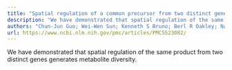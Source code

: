```yaml
---
title: "Spatial regulation of a common precursor from two distinct genes generates metabolite diversity†"
description: "We have demonstrated that spatial regulation of the same product from two distinct genes generates metabolite diversity...."
authors: "Chun-Jun Guo; Wei-Wen Sun; Kenneth S Bruno; Berl R Oakley; Nancy P Keller; Clay C C Wang"
url: https://www.ncbi.nlm.nih.gov/pmc/articles/PMC5523082/
---
```


We have demonstrated that spatial regulation of the same product from two distinct genes generates metabolite diversity.
